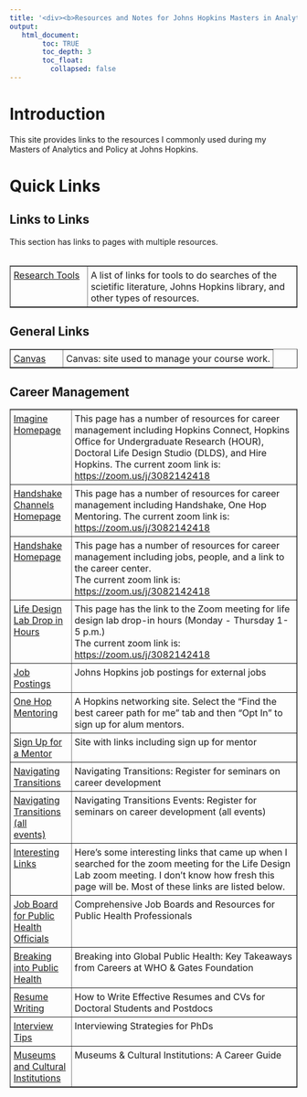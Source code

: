 ---
title: '<div><b>Resources and Notes for Johns Hopkins Masters in Analytics and Policy</b> </div>'
output:
   html_document:
        toc: TRUE
        toc_depth: 3
        toc_float:
          collapsed: false
---

<style>
  table {
    border-collapse: collapse;
  }

  th, td {
    padding: 5px;
  }
</style>


<!--
*
* introduction
*
-->

<h1>Introduction</h1>
This site provides links to the resources I commonly used during my Masters of Analytics and Policy at Johns Hopkins.
<h1>Quick Links</h1>

<h2>Links to Links</h2>
This section has links to pages with multiple resources.
<br/><br/>
<table border="1" width="100%">
  <!-- research tools -->
  <tr>
    <td valign="top" width="20%">
      <a href="./research-tools.html"><nobr>Research&nbsp;Tools</nobr></a>&nbsp;&nbsp;
    </td>
    <td valign="top">
      A list of links for tools to do searches of the scietific literature, Johns Hopkins library, and other types of resources.  
    </td>
  </tr>
</table>

<h2>General Links</h2>
<table border="1" width="100%">
  <!-- canvas -->
  <tr>
    <td valign="top" width="20%">
      <a href="http://canvas.jhu.edu">Canvas</a>&nbsp;&nbsp;&nbsp;
    </td>
    <td valign="top">
      Canvas: site used to manage your course work. 
    </td>
  </tr>
</table>

<!-- CAREER MANAGEMENT -->

<h2>Career Management</h2>
<table border="1" width="100%">
  <!-- imagin homepage -->
  <tr>
    <td valign="top" width="20%">
      <a href="https://imagine.jhu.edu/">Imagine Homepage</a>&nbsp;&nbsp;&nbsp;
    </td>
    <td valign="top">
      This page has a number of resources for career management including Hopkins Connect, Hopkins Office for Undergraduate Research (HOUR), Doctoral Life Design Studio (DLDS), and Hire Hopkins. The current zoom link is: <a href="https://zoom.us/j/3082142418">https://zoom.us/j/3082142418</a>
    </td>
  </tr>
  <!-- handshake channels homepage -->
  <tr>
    <td valign="top" width="20%">
      <a href="https://imagine.jhu.edu/channels/explore-opportunities-ldl/">Handshake Channels Homepage</a>&nbsp;&nbsp;&nbsp;
    </td>
    <td valign="top">
      This page has a number of resources for career management including Handshake, One Hop Mentoring. The current zoom link is: <a href="https://zoom.us/j/3082142418">https://zoom.us/j/3082142418</a>
    </td>
  </tr>
  <!-- handshake homepage -->
  <tr>
    <td valign="top">
      <a href="https://jhu.joinhandshake.com/explore">Handshake Homepage</a>&nbsp;&nbsp;&nbsp;
    </td>
    <td valign="top">
      This page has a number of resources for career management including jobs, people, and a link to the career center. 
      <br/>
      The current zoom link is: <a href="https://zoom.us/j/3082142418">https://zoom.us/j/3082142418</a>
    </td>
  </tr>
  <!-- link to zoom meeting -->
  <tr>
    <td valign="top">
      <a href="https://imagine.jhu.edu/channels/life-design-lab/">Life Design Lab Drop in Hours</a>&nbsp;&nbsp;&nbsp;
    </td>
    <td valign="top">
      This page has the link to the Zoom meeting for life design lab drop-in hours (Monday - Thursday 1-5 p.m.)
      <br/>
      The current zoom link is: <a href="https://zoom.us/j/3082142418">https://zoom.us/j/3082142418</a>
    </td>
  </tr>
  <!-- job postings -->
  <tr>
    <td valign="top">
      <a href="https://jhu.joinhandshake.com/stu/postings">Job Postings</a>&nbsp;&nbsp;&nbsp;
    </td>
    <td valign="top">
      Johns Hopkins job postings for external jobs
    </td>
  </tr>
  <!-- one hop -->
  <tr>
    <td valign="top">
      <a href="https://onehop.jhu.edu/hub/main/home-v3">One Hop Mentoring</a>&nbsp;&nbsp;&nbsp;
    </td>
    <td valign="top">
      A Hopkins networking site. Select the "Find the best career path for me" tab and then "Opt In" to sign up for alum mentors. 
    </td>
  </tr>
  <!-- sign up for mentor -->
  <tr>
    <td valign="top">
      <a href="https://imagine.jhu.edu/channels/getting-curious-for-the-jhu-community/">Sign Up for a Mentor</a>&nbsp;&nbsp;&nbsp;
    </td>
    <td valign="top">
      Site with links including sign up for mentor
    </td>
  </tr>
  <!-- navigating transitions -->
  <tr>
    <td valign="top">
      <a href="https://imagine.jhu.edu/navigating-transitions/">Navigating Transitions</a>&nbsp;&nbsp;&nbsp;
    </td>
    <td valign="top">
      Navigating Transitions: Register for seminars on career development
    </td>
  </tr>
  <!-- navigating transitions -->
  <tr>
    <td valign="top">
      <a href="https://imagine.jhu.edu/events/navigating-transitions/">Navigating Transitions (all events)</a>&nbsp;&nbsp;&nbsp;
    </td>
    <td valign="top">
      Navigating Transitions Events: Register for seminars on career development (all events)
    </td>
  </tr>
  <!-- interesting links -->
  <tr>
    <td valign="top">
      <a href="https://imagine.jhu.edu/search/?type=&s=https%3A%2F%2Fzoom.us%2Fj%2F3082142418">Interesting Links</a>&nbsp;&nbsp;&nbsp;
    </td>
    <td valign="top">
      Here's some interesting links that came up when I searched for the zoom meeting for the Life Design Lab zoom meeting. I don't know how fresh this page will be. 
      Most of these links are listed below.
    </td>
  </tr>
  <!-- job boards for public health professionals -->
  <tr>
    <td valign="top">
      <a href="https://imagine.jhu.edu/resources/comprehensive-job-boards-and-resources-for-public-health-professionals/">Job Board for Public Health Officials</a>&nbsp;&nbsp;&nbsp;
    </td>
    <td valign="top">
      Comprehensive Job Boards and Resources for Public Health Professionals
    </td>
  </tr>
  <!-- breaking into global public health -->
  <tr>
    <td valign="top">
      <a href="https://imagine.jhu.edu/resources/189585/">Breaking into Public Health</a>&nbsp;&nbsp;&nbsp;
    </td>
    <td valign="top">
      Breaking into Global Public Health: Key Takeaways from Careers at WHO & Gates Foundation
    </td>
  </tr>
  <!-- resume writing -->
  <tr>
    <td valign="top">
      <a href="https://imagine.jhu.edu/resources/how-to-write-effective-resumes-and-cvs-for-doctoral-students-and-postdocs/">Resume Writing</a>&nbsp;&nbsp;&nbsp;
    </td>
    <td valign="top">
      How to Write Effective Resumes and CVs for Doctoral Students and Postdocs
    </td>
  </tr>
  <!-- interview tips -->
  <tr>
    <td valign="top">
      <a href="https://imagine.jhu.edu/resources/interviewing-strategies-for-phds/">Interview Tips</a>&nbsp;&nbsp;&nbsp;
    </td>
    <td valign="top">
      Interviewing Strategies for PhDs
    </td>
  </tr>
  <!-- museums and cultural institutions -->
  <tr>
    <td valign="top">
      <a href="https://imagine.jhu.edu/resources/museums-cultural-institutions-a-career-guide/">Museums and Cultural Institutions</a>&nbsp;&nbsp;&nbsp;
    </td>
    <td valign="top">
      Museums & Cultural Institutions: A Career Guide 
    </td>
  </tr>
</table>



